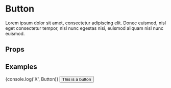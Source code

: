 
<Meta title="Components/Button" component={Button} />

# Button

Lorem ipsum dolor sit amet, consectetur adipiscing elit. Donec euismod, nisl eget consectetur tempor, nisl nunc egestas nisi, euismod aliquam nisl nunc euismod.

## Props

<Props of={Box} />

## Examples

<Preview>
  {console.log('X', Button)}
  <Story name="Default">
    <Button>This is a button</Button>
  </Story>
</Preview>
